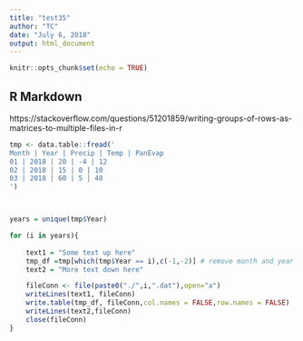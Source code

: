 ```yaml
---
title: "test35"
author: "TC"
date: "July 6, 2018"
output: html_document
---
```


```r
knitr::opts_chunk$set(echo = TRUE)
```

## R Markdown

https://stackoverflow.com/questions/51201859/writing-groups-of-rows-as-matrices-to-multiple-files-in-r

```r
tmp <- data.table::fread('
Month | Year | Precip | Temp | PanEvap
01 | 2018 | 20 | -4 | 12
02 | 2018 | 15 | 0 | 10
03 | 2018 | 60 | 5 | 40
')




```

```r

years = unique(tmp$Year)

for (i in years){
    
    text1 = "Some text up here"
    tmp_df =tmp[which(tmp$Year == i),c(-1,-2)] # remove month and year column
    text2 = "More text down here"

    fileConn <- file(paste0("./",i,".dat"),open="a")
    writeLines(text1, fileConn)
    write.table(tmp_df, fileConn,col.names = FALSE,row.names = FALSE)
    writeLines(text2,fileConn)
    close(fileConn)
}


```

